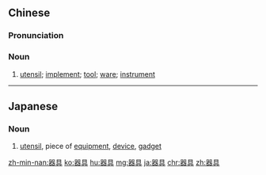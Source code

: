 ==Chinese==
{{zh-forms}}

===Pronunciation===
{{zh-pron
|m=qìjù
|c=hei3 geoi6
|h=pfs=hi-khí
|mn=qz,tw,xm:khì-kū/zz:khì-kī/twv:khì-khū
|cat=n
}}

===Noun===
{{zh-noun}}

# [[utensil]]; [[implement]]; [[tool]]; [[ware]]; [[instrument]]

{{zh-cat|Advanced}}

----

==Japanese==
{{ja-kanjitab|き|ぐ|yomi=on}}

===Noun===
{{ja-noun|きぐ}}

# [[utensil]], piece of [[equipment]], [[device]], [[gadget]]

[[zh-min-nan:器具]]
[[ko:器具]]
[[hu:器具]]
[[mg:器具]]
[[ja:器具]]
[[chr:器具]]
[[zh:器具]]